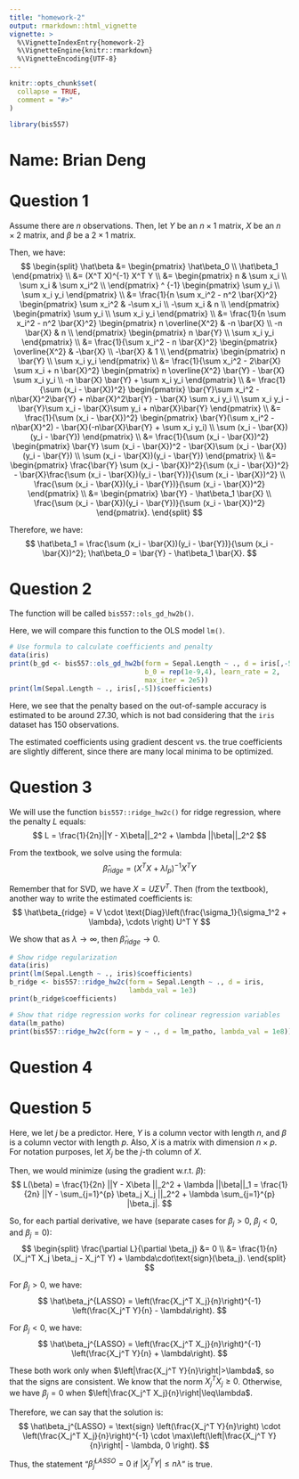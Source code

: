```yaml
---
title: "homework-2"
output: rmarkdown::html_vignette
vignette: >
  %\VignetteIndexEntry{homework-2}
  %\VignetteEngine{knitr::rmarkdown}
  %\VignetteEncoding{UTF-8}
---
```


```r
knitr::opts_chunk$set(
  collapse = TRUE,
  comment = "#>"
)
```

```r
library(bis557)
```

# Name: Brian Deng

# Question 1

Assume there are $n$ observations. 
Then, let $Y$ be an $n \times 1$ matrix, $X$ be an $n \times 2$ matrix, and 
$\beta$ be a $2 \times 1$ matrix. 

Then, we have: 
$$
\begin{split}
\hat\beta &= \begin{pmatrix} \hat\beta_0 \\ \hat\beta_1 \end{pmatrix} \\
&= (X^T X)^{-1} X^T Y \\
&= \begin{pmatrix}
n & \sum x_i \\
\sum x_i & \sum x_i^2 \\
\end{pmatrix} ^ {-1} 
\begin{pmatrix} \sum y_i \\ \sum x_i y_i \end{pmatrix} \\
&= \frac{1}{n \sum x_i^2 - n^2 \bar{X}^2} 
\begin{pmatrix}
\sum x_i^2 & -\sum x_i \\
-\sum x_i & n \\
\end{pmatrix}
\begin{pmatrix} \sum y_i \\ \sum x_i y_i \end{pmatrix} \\
&= \frac{1}{n \sum x_i^2 - n^2 \bar{X}^2} 
\begin{pmatrix}
n \overline{X^2} & -n \bar{X} \\
-n \bar{X} & n \\
\end{pmatrix}
\begin{pmatrix} n \bar{Y} \\ \sum x_i y_i \end{pmatrix} \\
&= \frac{1}{\sum x_i^2 - n \bar{X}^2} 
\begin{pmatrix}
\overline{X^2} & -\bar{X} \\
-\bar{X} & 1 \\
\end{pmatrix}
\begin{pmatrix} n \bar{Y} \\ \sum x_i y_i \end{pmatrix} \\
&= \frac{1}{\sum x_i^2 - 2\bar{X} \sum x_i + n \bar{X}^2} 
\begin{pmatrix} n \overline{X^2} \bar{Y} - \bar{X} \sum x_i y_i \\ 
-n \bar{X} \bar{Y} + \sum x_i y_i \end{pmatrix} \\
&= \frac{1}{\sum (x_i - \bar{X})^2} 
\begin{pmatrix} \bar{Y}\sum x_i^2 - n\bar{X}^2\bar{Y} 
+ n\bar{X}^2\bar{Y} - \bar{X} \sum x_i y_i \\ 
\sum x_i y_i - \bar{Y}\sum x_i - \bar{X}\sum y_i + n\bar{X}\bar{Y} \end{pmatrix} \\
&= \frac{1}{\sum (x_i - \bar{X})^2} 
\begin{pmatrix} \bar{Y}(\sum x_i^2 - n\bar{X}^2) 
- \bar{X}(-n\bar{X}\bar{Y} + \sum x_i y_i) \\ 
\sum (x_i - \bar{X})(y_i - \bar{Y}) \end{pmatrix} \\
&= \frac{1}{\sum (x_i - \bar{X})^2} 
\begin{pmatrix} \bar{Y} \sum (x_i - \bar{X})^2
- \bar{X}\sum (x_i - \bar{X})(y_i - \bar{Y}) \\ 
\sum (x_i - \bar{X})(y_i - \bar{Y}) \end{pmatrix} \\
&= \begin{pmatrix} \frac{\bar{Y} \sum (x_i - \bar{X})^2}{\sum (x_i - \bar{X})^2}
- \bar{X}\frac{\sum (x_i - \bar{X})(y_i - \bar{Y})}{\sum (x_i - \bar{X})^2} \\ 
\frac{\sum (x_i - \bar{X})(y_i - \bar{Y})}{\sum (x_i - \bar{X})^2} \end{pmatrix} \\
&= \begin{pmatrix} \bar{Y} - \hat\beta_1 \bar{X} \\ 
\frac{\sum (x_i - \bar{X})(y_i - \bar{Y})}{\sum (x_i - \bar{X})^2} \end{pmatrix}.
\end{split}
$$

Therefore, we have: 
$$
\hat\beta_1 = \frac{\sum (x_i - \bar{X})(y_i - \bar{Y})}{\sum (x_i - \bar{X})^2}; 
\hat\beta_0 = \bar{Y} - \hat\beta_1 \bar{X}.
$$

# Question 2

The function will be called `bis557::ols_gd_hw2b()`.

Here, we will compare this function to the OLS model `lm()`.
```r
# Use formula to calculate coefficients and penalty
data(iris)
print(b_gd <- bis557::ols_gd_hw2b(form = Sepal.Length ~ ., d = iris[,-5], 
                                  b_0 = rep(1e-9,4), learn_rate = 2, 
                                  max_iter = 2e5))
print(lm(Sepal.Length ~ ., iris[,-5])$coefficients)
```

Here, we see that the penalty based on the out-of-sample accuracy is estimated 
to be around $27.30$, which is not bad considering that the `iris` dataset has 
150 observations. 

The estimated coefficients using gradient descent vs. the true coefficients 
are slightly different, since there are many local minima to be optimized. 

# Question 3

We will use the function `bis557::ridge_hw2c()` for ridge regression, where the 
penalty $L$ equals: 
$$
L = \frac{1}{2n}||Y - X\beta||_2^2 + \lambda ||\beta||_2^2
$$

From the textbook, we solve using the formula: 
$$
\hat\beta_{ridge} = (X^T X + \lambda I_p)^{-1} X^T Y
$$

Remember that for SVD, we have $X = U \Sigma V^T$. 
Then (from the textbook), another way to write the estimated coefficients is: 
$$
\hat\beta_{ridge} = V \cdot 
\text{Diag}\left(\frac{\sigma_1}{\sigma_1^2 + \lambda}, \cdots \right) U^T Y
$$

We show that as $\lambda \rightarrow \infty$, then 
$\hat\beta_{ridge} \rightarrow 0$. 
```r
# Show ridge regularization
data(iris)
print(lm(Sepal.Length ~ ., iris)$coefficients)
b_ridge <- bis557::ridge_hw2c(form = Sepal.Length ~ ., d = iris, 
                              lambda_val = 1e3)
print(b_ridge$coefficients)

# Show that ridge regression works for colinear regression variables
data(lm_patho)
print(bis557::ridge_hw2c(form = y ~ ., d = lm_patho, lambda_val = 1e8))
```

# Question 4

# Question 5

Here, we let $j$ be a predictor. 
Here, $Y$ is a column vector with length $n$, and $\beta$ is a column vector 
with length $p$. 
Also, $X$ is a matrix with dimension $n \times p$.
For notation purposes, let $X_j$ be the $j$-th column of $X$. 

Then, we would minimize (using the gradient w.r.t. $\beta$): 
$$
L(\beta) = \frac{1}{2n} ||Y - X\beta ||_2^2 + \lambda ||\beta||_1 
= \frac{1}{2n} ||Y - \sum_{j=1}^{p} \beta_j X_j ||_2^2 
+ \lambda \sum_{j=1}^{p} |\beta_j|.
$$

So, for each partial derivative, we have (separate cases for $\beta_j>0$, 
$\beta_j<0$, and $\beta_j=0$): 
$$
\begin{split}
\frac{\partial L}{\partial \beta_j} &= 0 \\
&= \frac{1}{n} (X_j^T X_j \beta_j - X_j^T Y) + \lambda\cdot\text{sign}(\beta_j).
\end{split}
$$

For $\beta_j>0$, we have: 
$$
\hat\beta_j^{LASSO} = \left(\frac{X_j^T X_j}{n}\right)^{-1} 
\left(\frac{X_j^T Y}{n} - \lambda\right).
$$

For $\beta_j<0$, we have: 
$$
\hat\beta_j^{LASSO} = \left(\frac{X_j^T X_j}{n}\right)^{-1} 
\left(\frac{X_j^T Y}{n} + \lambda\right).
$$

These both work only when $\left|\frac{X_j^T Y}{n}\right|>\lambda$, so that 
the signs are consistent. 
We know that the norm $X_j^T X_j \geq 0$. 
Otherwise, we have $\beta_j=0$ when $\left|\frac{X_j^T X_j}{n}\right|\leq\lambda$. 

Therefore, we can say that the solution is: 
$$
\hat\beta_j^{LASSO} = \text{sign} \left(\frac{X_j^T Y}{n}\right) \cdot
\left(\frac{X_j^T X_j}{n}\right)^{-1} \cdot
\max\left(\left|\frac{X_j^T Y}{n}\right| - \lambda, 0 \right).
$$

Thus, the statement "$\hat\beta_j^{LASSO}=0$ if $|X_j^T Y| \leq n\lambda$" is 
true. 
